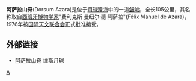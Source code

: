 '''阿萨拉山脊'''(Dorsum Azara)是位于[[月球|月球]][[澄海|澄海]]中{{Lunar coords and quad cat|26.7|N|19.2|E|globe:Moon}}的一道[[皱岭|皱岭]]，全长105公里，其名称取自[[西班牙|西班牙]][[博物学家|博物学家]]"费利克斯·曼纽尔·德·阿萨拉"(Félix Manuel de Azara)，1976年被[[国际天文联合会|国际天文联合会]]正式批准接受。

==外部链接==
* [http://the-moon.wikispaces.com/Dorsum+Azara 阿萨拉山脊] 维斯月球

{{moon-stub}}

[[Category:月球山脊|A]]